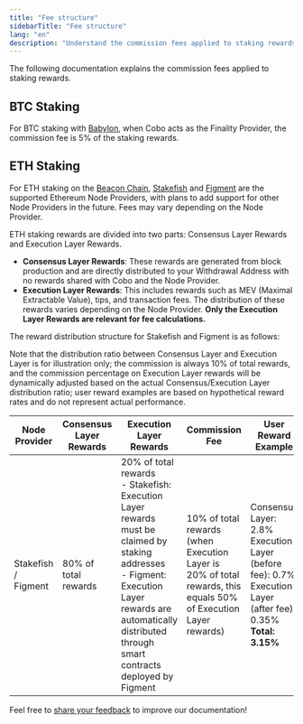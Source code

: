 ```yaml
---
title: "Fee structure"
sidebarTitle: "Fee structure"
lang: "en"
description: "Understand the commission fees applied to staking rewards in Cobo, including details for BTC and ETH staking."
---
```

The following documentation explains the commission fees applied to staking rewards.

## BTC Staking

For BTC staking with [Babylon](https://babylonlabs.io/), when Cobo acts as the Finality Provider, the commission fee is 5% of the staking rewards.

## ETH Staking

For ETH staking on the [Beacon Chain](https://ethereum.org/en/roadmap/beacon-chain/), [Stakefish](https://stake.fish/products/classic-staking) and [Figment](https://figment.io/) are the supported Ethereum Node Providers, with plans to add support for other Node Providers in the future. Fees may vary depending on the Node Provider.

ETH staking rewards are divided into two parts: Consensus Layer Rewards and Execution Layer Rewards.

- **Consensus Layer Rewards**: These rewards are generated from block production and are directly distributed to your Withdrawal Address with no rewards shared with Cobo and the Node Provider.
- **Execution Layer Rewards**: This includes rewards such as MEV (Maximal Extractable Value), tips, and transaction fees. The distribution of these rewards varies depending on the Node Provider. **Only the Execution Layer Rewards are relevant for fee calculations.**

The reward distribution structure for Stakefish and Figment is as follows:

<Note>Note that the distribution ratio between Consensus Layer and Execution Layer is for illustration only; the commission is always 10% of total rewards, and the commission percentage on Execution Layer rewards will be dynamically adjusted based on the actual Consensus/Execution Layer distribution ratio; user reward examples are based on hypothetical reward rates and do not represent actual performance.</Note>

| Node Provider | Consensus Layer Rewards | Execution Layer Rewards | Commission Fee | User Reward Example |
|---------------|------------------------|------------------------|--------------|-------------------------|
| Stakefish / Figment | 80% of total rewards | 20% of total rewards<br>- Stakefish: Execution Layer rewards must be claimed by staking addresses<br>- Figment: Execution Layer rewards are automatically distributed through smart contracts deployed by Figment | 10% of total rewards<br>(when Execution Layer is 20% of total rewards, this equals 50% of Execution Layer rewards) | Consensus Layer: 2.8%<br>Execution Layer (before fee): 0.7%<br>Execution Layer (after fee): 0.35%<br>**Total: 3.15%** |

<Tip>Feel free to [share your feedback](https://forms.zohopublic.com/cobo/form/DocumentFeedbackForm/formperma/QvLOhxJv1_JMsJ-1dleZ8Itb_7rzN-LtgvsDdxosoVI?referrername=manuals) to improve our documentation!</Tip>

